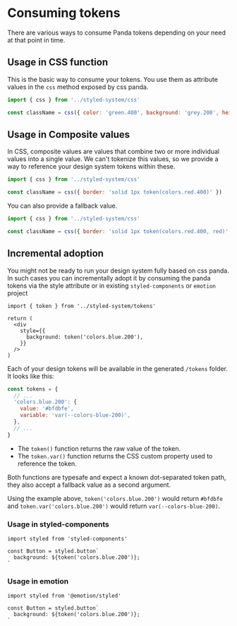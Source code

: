 # Consuming tokens

There are various ways to consume Panda tokens depending on your need at that point in time.

## Usage in CSS function

This is the basic way to consume your tokens. You use them as attribute values in the `css` method exposed by css panda.

```js
import { css } from '../styled-system/css'

const className = css({ color: 'green.400', background: 'grey.200', height: '4', borderRadius: 'md' })
```

## Usage in Composite values

In CSS, composite values are values that combine two or more individual values into a single value. We can't tokenize
this values, so we provide a way to reference your design system tokens within these.

```js
import { css } from '../styled-system/css'

const className = css({ border: 'solid 1px token(colors.red.400)' })
```

You can also provide a fallback value.

```js
import { css } from '../styled-system/css'

const className = css({ border: 'solid 1px token(colors.red.400, red)' })
```

## Incremental adoption

You might not be ready to run your design system fully based on css panda. In such cases you can incrementally adopt it
by consuming the panda tokens via the style attribute or in existing `styled-components` or `emotion` project

```tsx
import { token } from '../styled-system/tokens'

return (
  <div
    style={{
      background: token('colors.blue.200'),
    }}
  />
)
```

Each of your design tokens will be available in the generated `/tokens` folder. It looks like this:

```js
const tokens = {
  // ...
  'colors.blue.200': {
    value: '#bfdbfe',
    variable: 'var(--colors-blue-200)',
  },
  // ...
}
```

- The `token()` function returns the raw value of the token.
- The `token.var()` function returns the CSS custom property used to reference the token.

Both functions are typesafe and expect a known dot-separated token path, they also accept a fallback value as a second
argument.

Using the example above, `token('colors.blue.200')` would return `#bfdbfe` and `token.var('colors.blue.200')` would
return `var(--colors-blue-200)`.

### Usage in styled-components

```tsx
import styled from 'styled-components'

const Button = styled.button`
  background: ${token('colors.blue.200')};
`
```

### Usage in emotion

```tsx
import styled from '@emotion/styled'

const Button = styled.button`
  background: ${token('colors.blue.200')};
`
```
